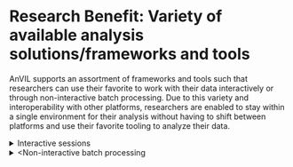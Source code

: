 # Research Benefit: Variety of available analysis solutions/frameworks and tools

AnVIL supports an assortment of frameworks and tools such that researchers can use their favorite to work with their data interactively or through non-interactive batch processing. Due to this variety and interoperability with other platforms, researchers are enabled to stay within a single environment for their analysis without having to shift between platforms and use their favorite tooling to analyze their data.

<details><summary>Interactive sessions</summary>

Interactive sessions are available with Jupyter, RStudio/Bioconductor, and Galaxy.

Use of Galaxy on AnVIL enables even more customizability with the ability to [install specific tools/versions with Toolshed](https://support.terra.bio/hc/en-us/articles/4402392877979-Galaxy-on-Terra-FAQs#heading-12).

</details>

<details><summary><Non-interactive batch processing</summary>

Workflows can be [user-supplied/written](https://jhudatascience.org/AnVIL_Book_WDL/write-wdl.html#export-to-anvil-powered-by-terra-and-run) or [imported with Dockstore](https://jhudatascience.org/AnVIL_Book_WDL/import-and-configure-workflows.html) and used to steer non-interactive pipelines and batch processing of data.

</details>
